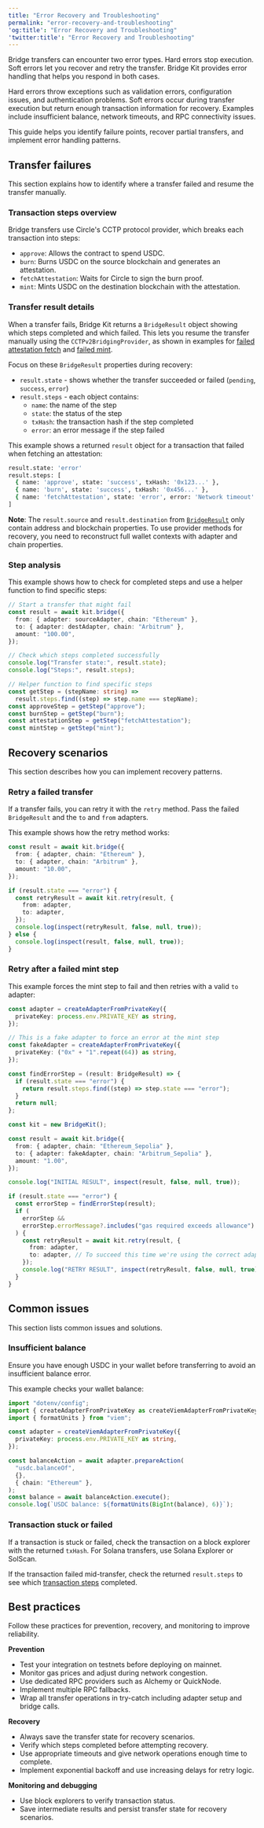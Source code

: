 ```yaml
---
title: "Error Recovery and Troubleshooting"
permalink: "error-recovery-and-troubleshooting"
'og:title': "Error Recovery and Troubleshooting"
'twitter:title': "Error Recovery and Troubleshooting"
---
```


Bridge transfers can encounter two error types. Hard errors stop execution. Soft
errors let you recover and retry the transfer. Bridge Kit provides error
handling that helps you respond in both cases.

Hard errors throw exceptions such as validation errors, configuration issues,
and authentication problems. Soft errors occur during transfer execution but
return enough transaction information for recovery. Examples include
insufficient balance, network timeouts, and RPC connectivity issues.

This guide helps you identify failure points, recover partial transfers, and
implement error handling patterns.

## Transfer failures

This section explains how to identify where a transfer failed and resume the
transfer manually.

### Transaction steps overview

Bridge transfers use Circle's CCTP protocol provider, which breaks each
transaction into steps:

* `approve`: Allows the contract to spend USDC.
* `burn`: Burns USDC on the source blockchain and generates an attestation.
* `fetchAttestation`: Waits for Circle to sign the burn proof.
* `mint`: Mints USDC on the destination blockchain with the attestation.

### Transfer result details

When a transfer fails, Bridge Kit returns a `BridgeResult` object showing which
steps completed and which failed. This lets you resume the transfer manually
using the `CCTPv2BridgingProvider`, as shown in examples for
[failed attestation fetch](#failed-attestation-fetch) and
[failed mint](#failed-mint).

Focus on these `BridgeResult` properties during recovery:

* `result.state` - shows whether the transfer succeeded or failed (`pending`,
  `success`, `error`)
* `result.steps` - each object contains:
  + `name`: the name of the step
  + `state`: the status of the step
  + `txHash`: the transaction hash if the step completed
  + `error`: an error message if the step failed

This example shows a returned `result` object for a transaction that failed when
fetching an attestation:



```bash
result.state: 'error'
result.steps: [
  { name: 'approve', state: 'success', txHash: '0x123...' },
  { name: 'burn', state: 'success', txHash: '0x456...' },
  { name: 'fetchAttestation', state: 'error', error: 'Network timeout' },
]
```

<Info>

**Note**: The `result.source` and `result.destination` from
[`BridgeResult`](/bridge-kit/references/sdk-reference#bridgeresult) only
contain address and blockchain properties. To use provider methods for
recovery, you need to reconstruct full wallet contexts with adapter and chain
properties.

</Info>

### Step analysis

This example shows how to check for completed steps and use a helper function to
find specific steps:



```typescript
// Start a transfer that might fail
const result = await kit.bridge({
  from: { adapter: sourceAdapter, chain: "Ethereum" },
  to: { adapter: destAdapter, chain: "Arbitrum" },
  amount: "100.00",
});

// Check which steps completed successfully
console.log("Transfer state:", result.state);
console.log("Steps:", result.steps);

// Helper function to find specific steps
const getStep = (stepName: string) =>
  result.steps.find((step) => step.name === stepName);
const approveStep = getStep("approve");
const burnStep = getStep("burn");
const attestationStep = getStep("fetchAttestation");
const mintStep = getStep("mint");
```

## Recovery scenarios

This section describes how you can implement recovery patterns.

### Retry a failed transfer

If a transfer fails, you can retry it with the `retry` method. Pass the failed
`BridgeResult` and the `to` and `from` adapters.

This example shows how the retry method works:



```typescript
const result = await kit.bridge({
  from: { adapter, chain: "Ethereum" },
  to: { adapter, chain: "Arbitrum" },
  amount: "10.00",
});

if (result.state === "error") {
  const retryResult = await kit.retry(result, {
    from: adapter,
    to: adapter,
  });
  console.log(inspect(retryResult, false, null, true));
} else {
  console.log(inspect(result, false, null, true));
}
```

### Retry after a failed mint step

This example forces the mint step to fail and then retries with a valid `to`
adapter:



```typescript
const adapter = createAdapterFromPrivateKey({
  privateKey: process.env.PRIVATE_KEY as string,
});

// This is a fake adapter to force an error at the mint step
const fakeAdapter = createAdapterFromPrivateKey({
  privateKey: ("0x" + "1".repeat(64)) as string,
});

const findErrorStep = (result: BridgeResult) => {
  if (result.state === "error") {
    return result.steps.find((step) => step.state === "error");
  }
  return null;
};

const kit = new BridgeKit();

const result = await kit.bridge({
  from: { adapter, chain: "Ethereum_Sepolia" },
  to: { adapter: fakeAdapter, chain: "Arbitrum_Sepolia" },
  amount: "1.00",
});

console.log("INITIAL RESULT", inspect(result, false, null, true));

if (result.state === "error") {
  const errorStep = findErrorStep(result);
  if (
    errorStep &&
    errorStep.errorMessage?.includes("gas required exceeds allowance") // This is an example error message
  ) {
    const retryResult = await kit.retry(result, {
      from: adapter,
      to: adapter, // To succeed this time we're using the correct adapter
    });
    console.log("RETRY RESULT", inspect(retryResult, false, null, true));
  }
}
```

## Common issues

This section lists common issues and solutions.

### Insufficient balance

Ensure you have enough USDC in your wallet before transferring to avoid an
insufficient balance error.

This example checks your wallet balance:



```typescript
import "dotenv/config";
import { createAdapterFromPrivateKey as createViemAdapterFromPrivateKey } from "@circle-fin/adapter-viem-v2";
import { formatUnits } from "viem";

const adapter = createViemAdapterFromPrivateKey({
  privateKey: process.env.PRIVATE_KEY as string,
});

const balanceAction = await adapter.prepareAction(
  "usdc.balanceOf",
  {},
  { chain: "Ethereum" },
);
const balance = await balanceAction.execute();
console.log(`USDC balance: ${formatUnits(BigInt(balance), 6)}`);
```

### Transaction stuck or failed

If a transaction is stuck or failed, check the transaction on a block explorer
with the returned `txHash`. For Solana transfers, use Solana Explorer or
SolScan.

If the transaction failed mid-transfer, check the returned `result.steps` to see
which [transaction steps](#transaction-steps-overview) completed.

## Best practices

Follow these practices for prevention, recovery, and monitoring to improve
reliability.

**Prevention**

* Test your integration on testnets before deploying on mainnet.
* Monitor gas prices and adjust during network congestion.
* Use dedicated RPC providers such as Alchemy or QuickNode.
* Implement multiple RPC fallbacks.
* Wrap all transfer operations in try-catch including adapter setup and bridge
  calls.

**Recovery**

* Always save the transfer state for recovery scenarios.
* Verify which steps completed before attempting recovery.
* Use appropriate timeouts and give network operations enough time to complete.
* Implement exponential backoff and use increasing delays for retry logic.

**Monitoring and debugging**

* Use block explorers to verify transaction status.
* Save intermediate results and persist transfer state for recovery scenarios.